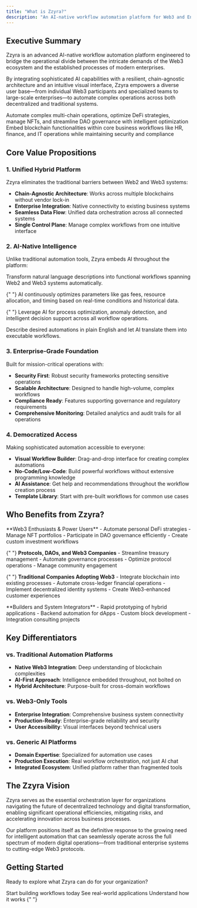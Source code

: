 ```yaml
---
title: "What is Zzyra?"
description: "An AI-native workflow automation platform for Web3 and Enterprise"
---
```


## Executive Summary

Zzyra is an advanced AI-native workflow automation platform engineered to bridge the operational divide between the intricate demands of the Web3 ecosystem and the established processes of modern enterprises.

By integrating sophisticated AI capabilities with a resilient, chain-agnostic architecture and an intuitive visual interface, Zzyra empowers a diverse user base—from individual Web3 participants and specialized teams to large-scale enterprises—to automate complex operations across both decentralized and traditional systems.

<CardGroup cols={2}>
  <Card title='For Web3 Teams' icon='bitcoin'>
    Automate complex multi-chain operations, optimize DeFi strategies, manage
    NFTs, and streamline DAO governance with intelligent optimization
  </Card>
  <Card title='For Enterprises' icon='building'>
    Embed blockchain functionalities within core business workflows like HR,
    finance, and IT operations while maintaining security and compliance
  </Card>
</CardGroup>

## Core Value Propositions

### 1. Unified Hybrid Platform

Zzyra eliminates the traditional barriers between Web2 and Web3 systems:

- **Chain-Agnostic Architecture**: Works across multiple blockchains without vendor lock-in
- **Enterprise Integration**: Native connectivity to existing business systems
- **Seamless Data Flow**: Unified data orchestration across all connected systems
- **Single Control Plane**: Manage complex workflows from one intuitive interface

### 2. AI-Native Intelligence

Unlike traditional automation tools, Zzyra embeds AI throughout the platform:

<AccordionGroup>
  <Accordion title='Intelligent Workflow Generation' icon='wand-magic-sparkles'>
    Transform natural language descriptions into functional workflows spanning
    Web2 and Web3 systems automatically.
  </Accordion>

{" "}
<Accordion title='Dynamic Optimization' icon='chart-line'>
  AI continuously optimizes parameters like gas fees, resource allocation, and
  timing based on real-time conditions and historical data.
</Accordion>

{" "}
<Accordion title='Predictive Analytics' icon='crystal-ball'>
  Leverage AI for process optimization, anomaly detection, and intelligent
  decision support across all workflow operations.
</Accordion>

  <Accordion title='Natural Language Interface' icon='comments'>
    Describe desired automations in plain English and let AI translate them into
    executable workflows.
  </Accordion>
</AccordionGroup>

### 3. Enterprise-Grade Foundation

Built for mission-critical operations with:

- **Security First**: Robust security frameworks protecting sensitive operations
- **Scalable Architecture**: Designed to handle high-volume, complex workflows
- **Compliance Ready**: Features supporting governance and regulatory requirements
- **Comprehensive Monitoring**: Detailed analytics and audit trails for all operations

### 4. Democratized Access

Making sophisticated automation accessible to everyone:

- **Visual Workflow Builder**: Drag-and-drop interface for creating complex automations
- **No-Code/Low-Code**: Build powerful workflows without extensive programming knowledge
- **AI Assistance**: Get help and recommendations throughout the workflow creation process
- **Template Library**: Start with pre-built workflows for common use cases

## Who Benefits from Zzyra?

<Tabs>
  <Tab title='Individual Users'>
    **Web3 Enthusiasts & Power Users** - Automate personal DeFi strategies -
    Manage NFT portfolios - Participate in DAO governance efficiently - Create
    custom investment workflows
  </Tab>

{" "}
<Tab title='Web3 Teams'>
  **Protocols, DAOs, and Web3 Companies** - Streamline treasury management -
  Automate governance processes - Optimize protocol operations - Manage
  community engagement
</Tab>

{" "}
<Tab title='Enterprises'>
  **Traditional Companies Adopting Web3** - Integrate blockchain into existing
  processes - Automate cross-ledger financial operations - Implement
  decentralized identity systems - Create Web3-enhanced customer experiences
</Tab>

  <Tab title='Developers'>
    **Builders and System Integrators** - Rapid prototyping of hybrid
    applications - Backend automation for dApps - Custom block development -
    Integration consulting projects
  </Tab>
</Tabs>

## Key Differentiators

### vs. Traditional Automation Platforms

- **Native Web3 Integration**: Deep understanding of blockchain complexities
- **AI-First Approach**: Intelligence embedded throughout, not bolted on
- **Hybrid Architecture**: Purpose-built for cross-domain workflows

### vs. Web3-Only Tools

- **Enterprise Integration**: Comprehensive business system connectivity
- **Production-Ready**: Enterprise-grade reliability and security
- **User Accessibility**: Visual interfaces beyond technical users

### vs. Generic AI Platforms

- **Domain Expertise**: Specialized for automation use cases
- **Production Execution**: Real workflow orchestration, not just AI chat
- **Integrated Ecosystem**: Unified platform rather than fragmented tools

## The Zzyra Vision

<Info>
  Zzyra serves as the essential orchestration layer for organizations navigating
  the future of decentralized technology and digital transformation, enabling
  significant operational efficiencies, mitigating risks, and accelerating
  innovation across business processes.
</Info>

Our platform positions itself as the definitive response to the growing need for intelligent automation that can seamlessly operate across the full spectrum of modern digital operations—from traditional enterprise systems to cutting-edge Web3 protocols.

## Getting Started

Ready to explore what Zzyra can do for your organization?

<CardGroup cols={3}>
  <Card title='Try the Platform' icon='play' href='/quickstart'>
    Start building workflows today
  </Card>
  <Card
    title='Explore Use Cases'
    icon='lightbulb'
    href='/platform/use-cases/overview'>
    See real-world applications
  </Card>
  <Card
    title='Architecture Deep Dive'
    icon='gear'
    href='/platform/architecture/overview'>
    Understand how it works
  </Card>
</CardGroup>{" "}
